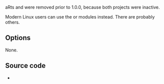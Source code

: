 {{Module|name=arts|type=Audio output|os=Linux|last_version=0.9.10|description=[[wikipedia:aRts|aRts]] audio output}}

aRts and {{docmod|esd}} were removed prior to 1.0.0, because both projects were inactive.

Modern Linux users can use the {{docmod|pulse}} or {{docmod|jack}} modules instead. There are probably others.

== Options ==
None.

== Source code ==
* {{VLCSourceFile|modules/audio_output/arts.c|p=vlc/vlc-0.9.git}}

{{Documentation footer}}